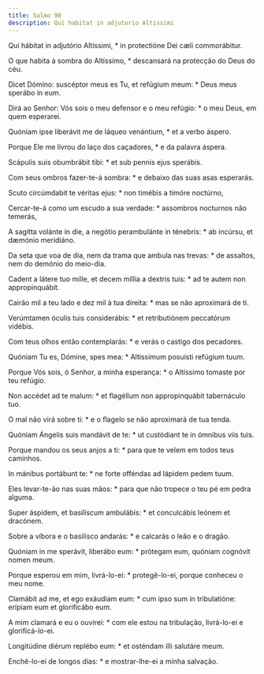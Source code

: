 ```yaml
---
title: Salmo 90
description: Qui habitat in adjutorio Altissimi
---
```


<div class="side-by-side not-content">

Qui hábitat in adjutório Altíssimi, * in protectióne Dei cæli commorábitur.

O que habita à sombra do Altíssimo, * descansará na protecção do Deus do céu.

Dicet Dómino: suscéptor meus es Tu, et refúgium meum: * Deus meus sperábo in eum.

Dirá ao Senhor: Vós sois o meu defensor e o meu refúgio: * o meu Deus, em quem esperarei.

Quóniam ipse liberávit me de láqueo venántium, * et a verbo áspero.

Porque Ele me livrou do laço dos caçadores, * e da palavra áspera.

Scápulis suis obumbrábit tibi: * et sub pennis ejus sperábis.

Com seus ombros fazer-te-á sombra: * e debaixo das suas asas esperarás.

Scuto circúmdabit te véritas ejus: * non timébis a timóre noctúrno,

Cercar-te-á como um escudo a sua verdade: * assombros nocturnos não temerás,

A sagítta volánte in die, a negótio perambulánte in ténebris: * ab incúrsu, et dæmónio meridiáno.

Da seta que voa de dia, nem da trama que ambula nas trevas: * de assaltos, nem do demónio do meio-dia.

Cadent a látere tuo mille, et decem míllia a dextris tuis: * ad te autem non appropinquábit.

Cairão mil a teu lado e dez mil à tua direita: * mas se não aproximará de ti.

Verúmtamen óculis tuis considerábis: * et retributiónem peccatórum vidébis.

Com teus olhos então contemplarás: * e verás o castigo dos pecadores.

Quóniam Tu es, Dómine, spes mea: * Altíssimum posuísti refúgium tuum.

Porque Vós sois, ó Senhor, a minha esperança: * o Altíssimo tomaste por teu refúgio.

Non accédet ad te malum: * et flagéllum non appropinquábit tabernáculo tuo.

O mal não virá sobre ti: * e o flagelo se não aproximará de tua tenda.

Quóniam Ángelis suis mandávit de te: * ut custódiant te in ómnibus viis tuis.

Porque mandou os seus anjos a ti: * para que te velem em todos teus caminhos.

In mánibus portábunt te: * ne forte offéndas ad lápidem pedem tuum.

Eles levar-te-ão nas suas mãos: * para que não tropece o teu pé em pedra alguma.

Super áspidem, et basilíscum ambulábis: * et conculcábis leónem et dracónem.

Sobre a víbora e o basilisco andarás: * e calcarás o leão e o dragão.

Quóniam in me sperávit, liberábo eum: * prótegam eum, quóniam cognóvit nomen meum.

Porque esperou em mim, livrá-lo-ei: * protegê-lo-ei, porque conheceu o meu nome.

Clamábit ad me, et ego exáudiam eum: * cum ipso sum in tribulatióne: erípiam eum et glorificábo eum.

A mim clamará e eu o ouvirei: * com ele estou na tribulação, livrá-lo-ei e glorificá-lo-ei.

Longitúdine diérum replébo eum: * et osténdam illi salutáre meum.

Enchê-lo-ei de longos dias: * e mostrar-lhe-ei a minha salvação.

</div>
